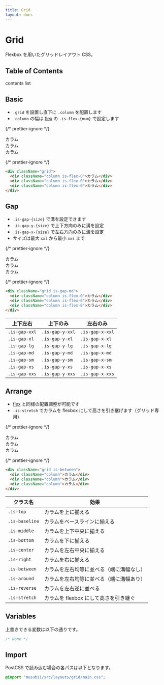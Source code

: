 ```yaml
---
title: Grid
layout: docs
---
```


# Grid

Flexbox を用いたグリッドレイアウト CSS。

## Table of Contents

contents list

## Basic

- `.grid` を設置し直下に `.column` を配置します
- `.column` の幅は [flex](/docs/flex) の `.is-flex-{num}` で設定します

{/* prettier-ignore */}
<div className="docs-preview">
  <div className="grid">
    <div className="column is-flex-0">カラム</div>
    <div className="column is-flex-0">カラム</div>
    <div className="column is-flex-0">カラム</div>
  </div>
</div>

{/* prettier-ignore */}
```html
<div className="grid">
  <div className="column is-flex-0">カラム</div>
  <div className="column is-flex-0">カラム</div>
  <div className="column is-flex-0">カラム</div>
</div>
```

## Gap

- `.is-gap-{size}` で溝を設定できます
- `.is-gap-y-{size}` で上下方向のみに溝を設定
- `.is-gap-x-{size}` で左右方向のみに溝を設定
- サイズは最大 `xxl` から最小 `xxs` まで

{/* prettier-ignore */}
<div className="docs-preview">
  <div className="grid is-gap-md">
    <div className="column is-flex-0">
      <div style={{background:"var(--theme-bg-2)"}}>カラム</div>
    </div>
    <div className="column is-flex-0">
      <div style={{background:"var(--theme-bg-2)"}}>カラム</div>
    </div>
    <div className="column is-flex-0">
      <div style={{background:"var(--theme-bg-2)"}}>カラム</div>
    </div>
  </div>
</div>

{/* prettier-ignore */}
```html
<div className="grid is-gap-md">
  <div className="column is-flex-0">カラム</div>
  <div className="column is-flex-0">カラム</div>
  <div className="column is-flex-0">カラム</div>
</div>
```

| 上下左右      | 上下のみ        | 左右のみ        |
| ------------- | --------------- | --------------- |
| `.is-gap-xxl` | `.is-gap-y-xxl` | `.is-gap-x-xxl` |
| `.is-gap-xl`  | `.is-gap-y-xl`  | `.is-gap-x-xl`  |
| `.is-gap-lg`  | `.is-gap-y-lg`  | `.is-gap-x-lg`  |
| `.is-gap-md`  | `.is-gap-y-md`  | `.is-gap-x-md`  |
| `.is-gap-sm`  | `.is-gap-y-sm`  | `.is-gap-x-sm`  |
| `.is-gap-xs`  | `.is-gap-y-xs`  | `.is-gap-x-xs`  |
| `.is-gap-xxs` | `.is-gap-y-xxs` | `.is-gap-x-xxs` |

## Arrange

- [flex](/docs/flex) と同様の配置調整が可能です
- `.is-stretch` でカラムを flexbox にして高さを引き継げます（グリッド専用）

{/* prettier-ignore */}
<div className="docs-preview">
  <div className="grid is-between">
    <div className="column">
      <div style={{background:"var(--theme-bg-2)"}}>カラム</div>
    </div>
    <div className="column">
      <div style={{background:"var(--theme-bg-2)"}}>カラム</div>
    </div>
    <div className="column">
      <div style={{background:"var(--theme-bg-2)"}}>カラム</div>
    </div>
  </div>
</div>

{/* prettier-ignore */}
```html
<div className="grid is-between">
  <div className="column">カラム</div>
  <div className="column">カラム</div>
  <div className="column">カラム</div>
</div>
```

| クラス名       | 効果                                     |
| -------------- | ---------------------------------------- |
| `.is-top`      | カラムを上に揃える                       |
| `.is-baseline` | カラムをベースラインに揃える             |
| `.is-middle`   | カラムを上下中央に揃える                 |
| `.is-bottom`   | カラムを下に揃える                       |
| `.is-center`   | カラムを左右中央に揃える                 |
| `.is-right`    | カラムを右に揃える                       |
| `.is-between`  | カラムを左右均等に並べる（端に溝幅なし） |
| `.is-around`   | カラムを左右均等に並べる（端に溝幅あり） |
| `.is-reverse`  | カラムを左右逆に並べる                   |
| `.is-stretch`  | カラムを flexbox にして高さを引き継ぐ    |

## Variables

上書きできる変数は以下の通りです。

```css
/* None */
```

## Import

PostCSS で読み込む場合の各パスは以下となります。

```css
@import "musubii/src/layouts/grid/main.css";
```
